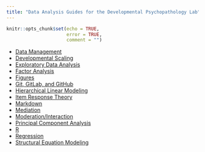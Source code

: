 ```yaml
---
title: "Data Analysis Guides for the Developmental Psychopathology Lab"
---
```


```r
knitr::opts_chunk$set(echo = TRUE,
                      error = TRUE,
                      comment = "")
```

- [Data Management](dataManagement.html)
- [Developmental Scaling](developmentalScaling.html)
- [Exploratory Data Analysis](eda.html)
- [Factor Analysis](factorAnalysis.html)
- [Figures](figures.html)
- [Git, GitLab, and GitHub](git.html)
- [Hierarchical Linear Modeling](hlm.html)
- [Item Response Theory](irt.html)
- [Markdown](markdown.html)
- [Mediation](sem.html#mediation)
- [Moderation/Interaction](regression.html#moderation)
- [Principal Component Analysis](pca.html)
- [R](R.html)
- [Regression](regression.html)
- [Structural Equation Modeling](sem.html)
